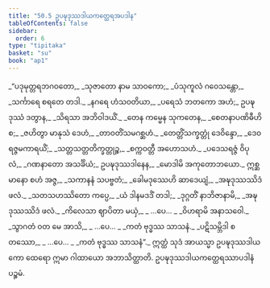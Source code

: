 ```yaml
---
title: "50.5 ဥပဍ္ဎဒုဿဒါယကတ္ထေရအပဒါန"
tableOfContents: false
sidebar:
  order: 6
type: "tipitaka"
basket: "su"
book: "ap1"
---
```



<DynamicBreadcrumb />

<Division number="31" book="ap1">

<Paragraph number="6468" type="verses" book="ap1">
_“ပဒုမုတ္တရဘဂဝတော,_  
_သုဇာတော နာမ သာဝကော;_  
_ပံသုကူလံ ဂဝေသန္တော,_  
_သင်္ကာရေ စရတေ တဒါ._  

</Paragraph>

</Division>
<Division number="32" book="ap1">

<Paragraph number="6469" type="verses" book="ap1">
_နဂရေ ဟံသဝတိယာ,_  
_ပရေသံ ဘတကော အဟံ;_  
ဥပဍ္ဎဒုဿံ ဒတွာန,_  
_သိရသာ အဘိဝါဒယိံ._  

</Paragraph>

</Division>
<Division number="33" book="ap1">

<Paragraph number="6470" type="verses" book="ap1">
_တေန ကမ္မေန သုကတေန,_  
_စေတနာပဏိဓီဟိ စ;_  
_ဇဟိတွာ မာနုသံ ဒေဟံ,_  
_တာဝတိံသမဂစ္ဆဟံ._  

</Paragraph>

</Division>
<Division number="34" book="ap1">

<Paragraph number="6471" type="verses" book="ap1">
_တေတ္တိံသက္ခတ္တုံ ဒေဝိန္ဒော,_  
_ဒေဝရဇ္ဇမကာရယိံ;_  
_သတ္တသတ္တတိက္ခတ္တုဉ္စ,_  
_စက္ကဝတ္တီ အဟောသဟံ._  

</Paragraph>

</Division>
<Division number="35" book="ap1">

<Paragraph number="6472" type="verses" book="ap1">
_ပဒေသရဇ္ဇံ ဝိပုလံ,_  
_ဂဏနာတော အသင်္ခိယံ;_  
ဥပဍ္ဎဒုဿဒါနေန,_  
_မောဒါမိ အကုတောဘယော._  

</Paragraph>

</Division>
<Division number="36" book="ap1">

<Paragraph number="6473" type="verses" book="ap1">
ဣစ္ဆမာနော စဟံ အဇ္ဇ,_  
_သကာနနံ သပဗ္ဗတံ;_  
_ခေါမဒုဿေဟိ ဆာဒေယျံ,_  
_အဍ္ဎဒုဿဿိဒံ ဖလံ._  

</Paragraph>

</Division>
<Division number="37" book="ap1">

<Paragraph number="6474" type="verses" book="ap1">
_သတသဟဿိတော ကပ္ပေ,_  
_ယံ ဒါနမဒဒိံ တဒါ;_  
_ဒုဂ္ဂတိံ နာဘိဇာနာမိ,_  
_အဍ္ဎဒုဿဿိဒံ ဖလံ._  

</Paragraph>

</Division>
<Division number="38" book="ap1">

<Paragraph number="6475" type="verses" book="ap1">
_ကိလေသာ ဈာပိတာ မယှံ,_  
_ …ပေ… _  
_ဝိဟရာမိ အနာသဝေါ._  

</Paragraph>

</Division>
<Division number="39" book="ap1">

<Paragraph number="6476" type="verses" book="ap1">
_သွာဂတံ ဝတ မေ အာသိ,_  
_ …ပေ… _  
_ကတံ ဗုဒ္ဓဿ သာသနံ._  

</Paragraph>

</Division>
<Division number="40" book="ap1">

<Paragraph number="6477" type="verses" book="ap1">
_ပဋိသမ္ဘိဒါ စတဿော,_  
_ …ပေ… _  
_ကတံ ဗုဒ္ဓဿ သာသနံ”._  

</Paragraph>

<Paragraph number="6478" book="ap1">
ဣတ္ထံ သုဒံ အာယသ္မာ ဥပဍ္ဎဒုဿဒါယကော ထေရော ဣမာ ဂါထာယော အဘာသိတ္ထာတိ.

</Paragraph>
</Division>

<Paragraph number="6479" type="center" book="ap1">
ဥပဍ္ဎဒုဿဒါယကတ္ထေရဿာပဒါနံ ပဉ္စမံ.
</Paragraph>